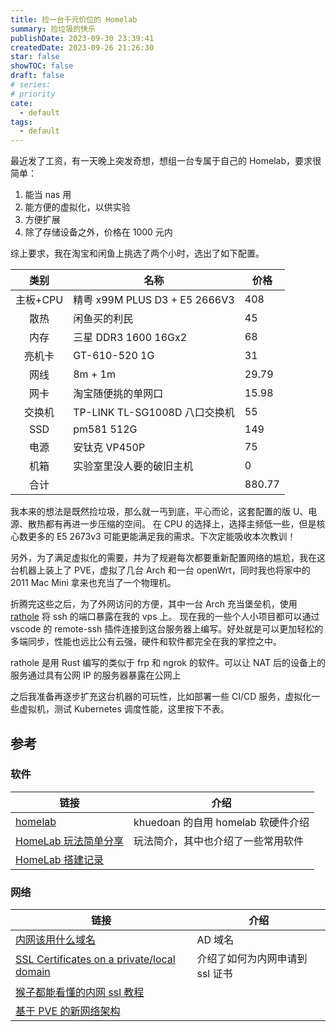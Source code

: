 ```yaml
---
title: 捡一台千元价位的 Homelab
summary: 捡垃圾的快乐
publishDate: 2023-09-30 23:39:41
createdDate: 2023-09-26 21:26:30
star: false
showTOC: false
draft: false
# series:
# priority
cate:
  - default
tags:
  - default
---
```


最近发了工资，有一天晚上突发奇想，想组一台专属于自己的 Homelab，要求很简单：

1. 能当 nas 用
2. 能方便的虚拟化，以供实验
3. 方便扩展
4. 除了存储设备之外，价格在 1000 元内

综上要求，我在淘宝和闲鱼上挑选了两个小时，选出了如下配置。

|   类别   | 名称                          | 价格   |
| :------: | ----------------------------- | ------ |
| 主板+CPU | 精粤 x99M PLUS D3 + E5 2666V3 | 408    |
|   散热   | 闲鱼买的利民                  | 45     |
|   内存   | 三星 DDR3 1600 16Gx2          | 68     |
|  亮机卡  | GT-610-520 1G                 | 31     |
|   网线   | 8m + 1m                       | 29.79  |
|   网卡   | 淘宝随便挑的单网口            | 15.98  |
|  交换机  | TP-LINK TL-SG1008D 八口交换机 | 55     |
|   SSD    | pm581 512G                    | 149    |
|   电源   | 安钛克 VP450P                 | 75     |
|   机箱   | 实验室里没人要的破旧主机      | 0      |
|   合计   |                               | 880.77 |

<Dialog reverse="true">后来发现在实验室里还有很多破旧配件（下次再来😂）</Dialog>

我本来的想法是既然捡垃圾，那么就一丐到底，平心而论，这套配置的版 U、电源、散热都有再进一步压缩的空间。
在 CPU 的选择上，选择主频低一些，但是核心数更多的 E5 2673v3 可能更能满足我的需求。下次定能吸收本次教训！

另外，为了满足虚拟化的需要，并为了规避每次都要重新配置网络的尴尬，我在这台机器上装上了 PVE，虚拟了几台 Arch 和一台 openWrt，同时我也将家中的 2011 Mac Mini 拿来也充当了一个物理机。

折腾完这些之后，为了外网访问的方便，其中一台 Arch 充当堡垒机，使用 [rathole](https://github.com/rapiz1/rathole) 将 ssh 的端口暴露在我的 vps 上。
现在我的一些个人小项目都可以通过 vscode 的 remote-ssh 插件连接到这台服务器上编写。好处就是可以更加轻松的多端同步，性能也远比公有云强，硬件和软件都完全在我的掌控之中。

<Admonition type="info">
  rathole 是用 Rust 编写的类似于 frp 和 ngrok 的软件。可以让 NAT
  后的设备上的服务通过具有公网 IP 的服务器暴露在公网上
</Admonition>

之后我准备再逐步扩充这台机器的可玩性，比如部署一些 CI/CD 服务，虚拟化一些虚拟机，测试 Kubernetes 调度性能，这里按下不表。

## 参考

### 软件

| 链接                                                                                           | 介绍                               |
| ---------------------------------------------------------------------------------------------- | ---------------------------------- |
| [homelab](https://github.com/khuedoan/homelab)                                                 | khuedoan 的自用 homelab 软硬件介绍 |
| [HomeLab 玩法简单分享](https://blog.stdioa.com/2021/09/homelab-share/index.html)               | 玩法简介，其中也介绍了一些常用软件 |
| [HomeLab 搭建记录](https://www.jungley.net/how-to-build-a-homelab-hardware-and-software-tips/) |                                    |

### 网络

| 链接                                                                                                                                      | 介绍                            |
| ----------------------------------------------------------------------------------------------------------------------------------------- | ------------------------------- |
| [内网该用什么域名](https://www.reddit.com/r/homelab/comments/vlmzc0/what_domain_name_do_you_use_for_your_homelab/)                        | AD 域名                         |
| [SSL Certificates on a private/local domain](https://www.reddit.com/r/homelab/comments/pkfbid/ssl_certificates_on_a_privatelocal_domain/) | 介绍了如何为内网申请到 ssl 证书 |
| [猴子都能看懂的内网 ssl 教程](https://notthebe.ee/blog/easy-ssl-in-homelab-dns01/)                                                        |                                 |
| [基于 PVE 的新网络架构](https://mozz.ie/posts/pve-based-home-network/)                                                                    |                                 |
